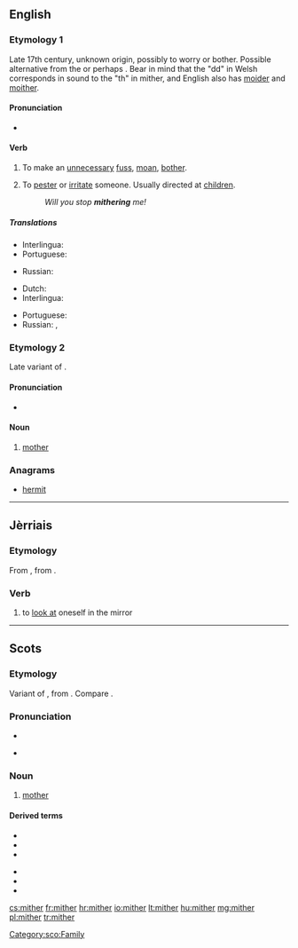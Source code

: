 ==English==
{{was wotd|2012|July|21}}

===Etymology 1===
Late 17th century, unknown origin, possibly {{etyl|cy|en}} {{term|moedrodd|lang=cy}} to worry or bother. Possible alternative from the {{etyl|cy|en}} {{term|meidda||to beg for whey|lang=cy}} or perhaps {{term|meiddio||to dare or venture|lang=cy}}. Bear in mind that the "dd" in Welsh corresponds in sound to the "th" in mither, and English also has [[moider]] and [[moither]].

====Pronunciation====
* {{IPA|/ˈmaɪθər/}}

====Verb====
{{en-verb|mithers|mithering|mithered|mithered}}

# {{context|intransitive|Northern England|lang=en}} To make an [[unnecessary]] [[fuss]], [[moan]], [[bother]].
# {{context|transitive|lang=en}} To [[pester]] or [[irritate]] someone. Usually directed at [[children]].
#: ''Will you stop '''mithering''' me!''

=====Translations=====
{{trans-top|intransitive: to mither}}
* Interlingua: {{t|ia|preoccupar se de bagatelas}}
* Portuguese: {{t|pt|[[fazer]] [[queixume]]}}
{{trans-mid}}
* Russian: {{t+|ru|раздражать|tr=razdražátʹ}}
{{trans-bottom}}

{{trans-top|transitive to mither}}
* Dutch: {{t+|nl|lastigvallen}}
* Interlingua: {{t|ia|importunar}}
{{trans-mid}}
* Portuguese: {{t+|pt|importunar}}
* Russian: {{t+|ru|докучать|tr=dokučátʹ}}, {{t+|ru|донимать|tr=donimátʹ}}
{{trans-bottom}}

===Etymology 2===
Late variant of {{etyl|ang|en}} {{m|ang|mōdor}}.

====Pronunciation====
* {{IPA|/ˈmɪθə/}}

====Noun====
{{en-noun}}

# {{context|Scotland|and|Northern England|lang=en}} [[mother]]

===Anagrams===
* [[hermit#English|hermit]]

----

==Jèrriais==

===Etymology===
From {{etyl|fro|roa-jer}} {{term|mirer||to look at; to watch|lang=fro}}, from {{etyl|la|roa-jer}} {{term|miror|mīror, mīrārī|be amazed at|lang=la}}.

===Verb===
{{roa-jer-verb}}

# {{context|reflexive|s'mither|lang=roa-jer}} to [[look at]] oneself in the mirror

----

==Scots==

===Etymology===
Variant of {{term|mother|lang=en}}, from {{etyl|ang|sco}} {{m|ang|mōdor}}. Compare {{term|moder|lang=sco}}.

===Pronunciation===
* {{IPA|[ˈmɪðər]|lang=sco}}
* {{qualifier|Mid Northern Scots|Shetlandic}} {{IPA|[ˈmɪdər]|lang=sco}}

===Noun===
{{sco-noun}}

# [[mother]]

====Derived terms====
{{der-top}}
* {{l|sco|clocks-mither|gloss=a hen with chickens}}
* {{l|sco|guid-mither|gloss=mother-in-law}}
* {{l|sco|grandmither|gloss=grandmother}}
{{der-mid}}
* {{l|sco|mither-brither|gloss=maternal uncle}}
* {{l|sco|mither tongue|gloss=mother tongue, native language}}
* {{l|sco|mither wit|gloss=native wit}}
{{der-bottom}}

[[Category:sco:Family]]

[[cs:mither]]
[[fr:mither]]
[[hr:mither]]
[[io:mither]]
[[lt:mither]]
[[hu:mither]]
[[mg:mither]]
[[pl:mither]]
[[tr:mither]]